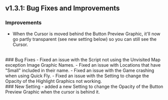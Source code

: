 ## v1.3.1: Bug Fixes and Improvements

### Improvements
- When the Cursor is moved behind the Button Preview Graphic, it'll now go partly transparent (see new setting below) so you can still see the Cursor.
<br/>
### Bug Fixes 
- Fixed an issue with the Script not using the Unvisited Map exception Image Graphic Names.
- Fixed an issue with Locations that have "Small" included in their name.
- Fixed an issue with the Game crashing when using Quick Fly.
- Fixed an issue with the Setting to change the Opacity of the Highlight Graphics not working.
<br/>
### New Setting
- added a new Setting to change the Opacity of the Button Preview Graphic when the cursor is behind it.